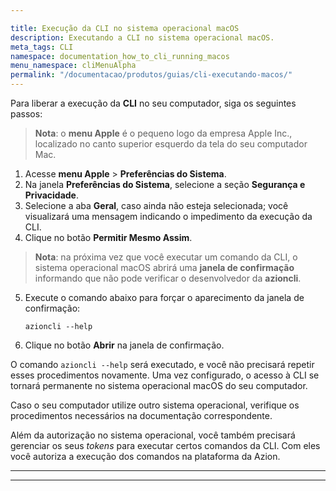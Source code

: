 ```yaml
---

title: Execução da CLI no sistema operacional macOS
description: Executando a CLI no sistema operacional macOS.
meta_tags: CLI
namespace: documentation_how_to_cli_running_macos
menu_namespace: cliMenuAlpha
permalink: "/documentacao/produtos/guias/cli-executando-macos/"
---
```


Para liberar a execução da **CLI** no seu computador, siga os seguintes passos:

> **Nota**: o **menu Apple** é o pequeno logo da empresa Apple Inc., localizado no canto superior esquerdo da tela do seu computador Mac.

1. Acesse **menu Apple** > **Preferências do Sistema**.
2. Na janela **Preferências do Sistema**, selecione a seção **Segurança e Privacidade**.
3. Selecione a aba **Geral**, caso ainda não esteja selecionada; você visualizará uma mensagem indicando o impedimento da execução da CLI.
4. Clique no botão **Permitir Mesmo Assim**.

> **Nota**: na próxima vez que você executar um comando da CLI, o sistema operacional macOS abrirá uma **janela de confirmação** informando que não pode verificar o desenvolvedor da **azioncli**.

5. Execute o comando abaixo para forçar o aparecimento da janela de confirmação:

    `azioncli --help`

6. Clique no botão **Abrir** na janela de confirmação.

O comando `azioncli --help` será executado, e você não precisará repetir esses procedimentos novamente. Uma vez configurado, o acesso à CLI se tornará permanente no sistema operacional macOS do seu computador.

Caso o seu computador utilize outro sistema operacional, verifique os procedimentos necessários na documentação correspondente.

Além da autorização no sistema operacional, você também precisará gerenciar os seus *tokens* para executar certos comandos da CLI. Com eles você autoriza a execução dos comandos na plataforma da Azion.

---





---

